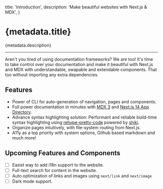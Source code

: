   title: 'Introduction',
  description: 'Make beautiful websites with Next.js & MDX',
}

# {metadata.title}

{metadata.description}

---

Aren't you tired of using documentation frameworks? We are too! It's time to take control over your documentation and make it beautiful with Next.js and MDX with understandable, swapable and extendable components. That too without importing any extra dependencies.

## Features

- Power of CLI for auto-generation of navigation, pages and components.
- Full power documentation in minutes with [MDX 3](https://mdxjs.com/blog/v3) and [Next.js 14 App Directory](https://nextjs.org/docs/app).
- Advance syntax highlighting solution: Performant and reliable build-time syntax highlighting using [rehype-pretty-code](https://rehype-pretty.pages.dev) powered by [shiki](https://github.com/shikijs/shiki).
- Organize pages intuitively, with file-system routing from Next.js.
- A11y as a top priority with system options, Github based markdown and much more!

## Upcoming Features and Components

- [ ] Easist way to add i18n support to the website.
- [ ] Full-text search for content in the website.
- [ ] Auto optimization of links and images using `next/link` and `next/image`
- [ ] Dark mode support.
